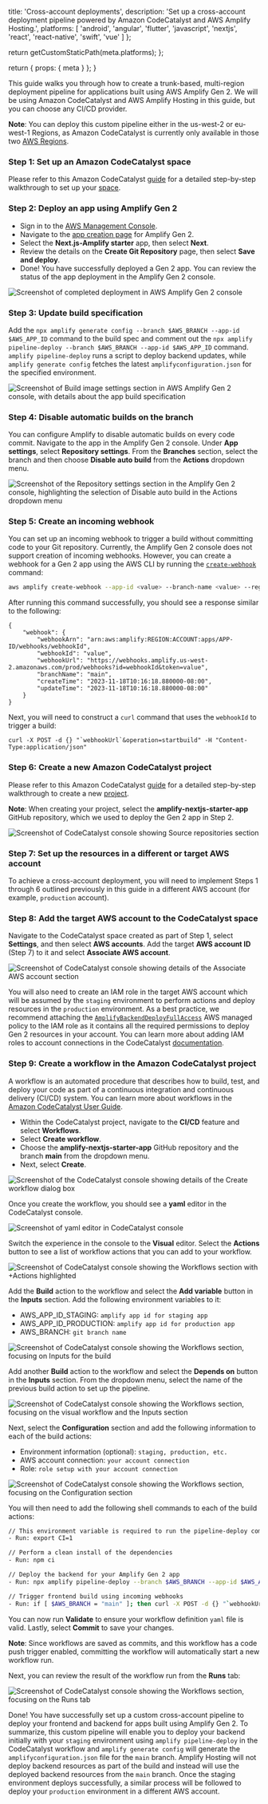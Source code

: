
  title: 'Cross-account deployments',
  description:
    'Set up a cross-account deployment pipeline powered by Amazon CodeCatalyst and AWS Amplify Hosting.',
  platforms: [
    'android',
    'angular',
    'flutter',
    'javascript',
    'nextjs',
    'react',
    'react-native',
    'swift',
    'vue'
  ]
};

  return getCustomStaticPath(meta.platforms);
};

  return {
    props: {
      meta
    }
  };
}

This guide walks you through how to create a trunk-based, multi-region deployment pipeline for applications built using AWS Amplify Gen 2. We will be using Amazon CodeCatalyst and AWS Amplify Hosting in this guide, but you can choose any CI/CD provider.

<Callout info>

**Note**: You can deploy this custom pipeline either in the us-west-2 or eu-west-1 Regions, as Amazon CodeCatalyst is currently only available in those two [AWS Regions](https://docs.aws.amazon.com/general/latest/gr/codecatalyst.html).

</Callout>

### Step 1: Set up an Amazon CodeCatalyst space

Please refer to this Amazon CodeCatalyst [guide](https://docs.aws.amazon.com/codecatalyst/latest/userguide/setting-up-topnode.html) for a detailed step-by-step walkthrough to set up your [space](https://docs.aws.amazon.com/codecatalyst/latest/userguide/spaces.html).

### Step 2: Deploy an app using Amplify Gen 2

- Sign in to the [AWS Management Console](https://console.aws.amazon.com/).
- Navigate to the [app creation page](https://us-west-2.console.aws.amazon.com/amplify/create) for Amplify Gen 2.
- Select the **Next.js-Amplify starter** app, then select **Next**.
- Review the details on the **Create Git Repository** page, then select **Save and deploy**.
- Done! You have successfully deployed a Gen 2 app. You can review the status of the app deployment in the Amplify Gen 2 console.

![Screenshot of completed deployment in AWS Amplify Gen 2 console](images/gen2/cross-account-deployments/pipeline1.png)

### Step 3: Update build specification

Add the `npx amplify generate config --branch $AWS_BRANCH --app-id $AWS_APP_ID` command to the build spec and comment out the `npx amplify pipeline-deploy --branch $AWS_BRANCH --app-id $AWS_APP_ID` command. `amplify pipeline-deploy` runs a script to deploy backend updates, while `amplify generate config` fetches the latest `amplifyconfiguration.json` for the specified environment.

![Screenshot of Build image settings section in AWS Amplify Gen 2 console, with details about the app build specification](images/gen2/cross-account-deployments/pipeline10.png)

### Step 4: Disable automatic builds on the branch

You can configure Amplify to disable automatic builds on every code commit. Navigate to the app in the Amplify Gen 2 console. Under **App settings**, select **Repository settings**. From the **Branches** section, select the branch and then choose **Disable auto build** from the **Actions** dropdown menu.

![Screenshot of the Repository settings section in the Amplify Gen 2 console, highlighting the selection of Disable auto build in the Actions dropdown menu](images/gen2/cross-account-deployments/pipeline9.png)

### Step 5: Create an incoming webhook

You can set up an incoming webhook to trigger a build without committing code to your Git repository. Currently, the Amplify Gen 2 console does not support creation of incoming webhooks. However, you can create a webhook for a Gen 2 app using the AWS CLI by running the [`create-webhook`](https://awscli.amazonaws.com/v2/documentation/api/latest/reference/amplify/create-webhook.html) command:

```bash title="Terminal" showLineNumbers={false}
aws amplify create-webhook --app-id <value> --branch-name <value> --region <value>
```

After running this command successfully, you should see a response similar to the following:

```
{
    "webhook": {
        "webhookArn": "arn:aws:amplify:REGION:ACCOUNT:apps/APP-ID/webhooks/webhookId",
        "webhookId": "value",
        "webhookUrl": "https://webhooks.amplify.us-west-2.amazonaws.com/prod/webhooks?id=webhookId&token=value",
        "branchName": "main",
        "createTime": "2023-11-18T10:16:18.880000-08:00",
        "updateTime": "2023-11-18T10:16:18.880000-08:00"
    }
}
```

Next, you will need to construct a `curl` command that uses the `webhookId` to trigger a build:

```
curl -X POST -d {} "`webhookUrl`&operation=startbuild" -H "Content-Type:application/json"
```

### Step 6: Create a new Amazon CodeCatalyst project

Please refer to this Amazon CodeCatalyst [guide](https://docs.aws.amazon.com/codecatalyst/latest/userguide/projects-create.html#projects-create-github) for a detailed step-by-step walkthrough to create a new [project](https://docs.aws.amazon.com/codecatalyst/latest/userguide/projects.html).

<Callout info>

**Note**: When creating your project, select the **amplify-nextjs-starter-app** GitHub repository, which we used to deploy the Gen 2 app in Step 2.

</Callout>

![Screenshot of CodeCatalyst console showing Source repositories section](images/gen2/cross-account-deployments/pipeline2.png)

### Step 7: Set up the resources in a different or target AWS account

To achieve a cross-account deployment, you will need to implement Steps 1 through 6 outlined previously in this guide in a different AWS account (for example, `production` account).

### Step 8: Add the target AWS account to the CodeCatalyst space

Navigate to the CodeCatalyst space created as part of Step 1, select **Settings**, and then select **AWS accounts**. Add the target **AWS account ID** (Step 7) to it and select **Associate AWS account**.

![Screenshot of CodeCatalyst console showing details of the Associate AWS account section](images/gen2/cross-account-deployments/pipeline12.png)

You will also need to create an IAM role in the target AWS account which will be assumed by the `staging` environment to perform actions and deploy resources in the `production` environment. As a best practice, we recommend attaching the [`AmplifyBackendDeployFullAccess`](https://docs.aws.amazon.com/amplify/latest/userguide/security-iam-awsmanpol.html#security-iam-awsmanpol-AmplifyBackendDeployFullAccess) AWS managed policy to the IAM role as it contains all the required permissions to deploy Gen 2 resources in your account. You can learn more about adding IAM roles to account connections in the CodeCatalyst [documentation](https://docs.aws.amazon.com/codecatalyst/latest/userguide/ipa-connect-account-addroles.html).

### Step 9: Create a workflow in the Amazon CodeCatalyst project

A workflow is an automated procedure that describes how to build, test, and deploy your code as part of a continuous integration and continuous delivery (CI/CD) system. You can learn more about workflows in the [Amazon CodeCatalyst User Guide](https://docs.aws.amazon.com/codecatalyst/latest/userguide/flows.html).

- Within the CodeCatalyst project, navigate to the **CI/CD** feature and select **Workflows**.
- Select **Create workflow**.
- Choose the **amplify-nextjs-starter-app** GitHub repository and the branch **main** from the dropdown menu.
- Next, select **Create**.

![Screenshot of the CodeCatalyst console showing details of the Create workflow dialog box](images/gen2/cross-account-deployments/pipeline3.png)

Once you create the workflow, you should see a **yaml** editor in the CodeCatalyst console.

![Screenshot of yaml editor in CodeCatalyst console](images/gen2/cross-account-deployments/pipeline4.png)

Switch the experience in the console to the **Visual** editor. Select the **Actions** button to see a list of workflow actions that you can add to your workflow.

![Screenshot of CodeCatalyst console showing the Workflows section with +Actions highlighted](images/gen2/cross-account-deployments/pipeline5.png)

Add the **Build** action to the workflow and select the **Add variable** button in the **Inputs** section. Add the following environment variables to it:

- AWS_APP_ID_STAGING: `amplify app id for staging app`
- AWS_APP_ID_PRODUCTION: `amplify app id for production app`
- AWS_BRANCH: `git branch name`

![Screenshot of CodeCatalyst console showing the Workflows section, focusing on Inputs for the build](images/gen2/cross-account-deployments/pipeline13.png)

Add another **Build** action to the workflow and select the **Depends on** button in the **Inputs** section. From the dropdown menu, select the name of the previous build action to set up the pipeline.

![Screenshot of CodeCatalyst console showing the Workflows section, focusing on the visual workflow and the Inputs section](images/gen2/cross-account-deployments/pipeline14.png)

Next, select the **Configuration** section and add the following information to each of the build actions:

- Environment information (optional): `staging, production, etc.`
- AWS account connection: `your account connection`
- Role: `role setup with your account connection`

![Screenshot of CodeCatalyst console showing the Workflows section, focusing on the Configuration section](images/gen2/cross-account-deployments/pipeline8.png)

You will then need to add the following shell commands to each of the build actions:

```bash title="Terminal" showLineNumbers={false}
// This environment variable is required to run the pipeline-deploy command in a non Amplify CI environment
- Run: export CI=1

// Perform a clean install of the dependencies
- Run: npm ci

// Deploy the backend for your Amplify Gen 2 app
- Run: npx amplify pipeline-deploy --branch $AWS_BRANCH --app-id $AWS_APP_ID

// Trigger frontend build using incoming webhooks
- Run: if [ $AWS_BRANCH = "main" ]; then curl -X POST -d {} "`webhookUrl`&operation=startbuild" -H "Content-Type:application/json"; fi
```

You can now run **Validate** to ensure your workflow definition `yaml` file is valid. Lastly, select **Commit** to save your changes.

<Callout info>

**Note**: Since workflows are saved as commits, and this workflow has a code push trigger enabled, committing the workflow will automatically start a new workflow run.

</Callout>

Next, you can review the result of the workflow run from the **Runs** tab:

![Screenshot of CodeCatalyst console showing the Workflows section, focusing on the Runs tab](images/gen2/cross-account-deployments/pipeline11.png)

Done! You have successfully set up a custom cross-account pipeline to deploy your frontend and backend for apps built using Amplify Gen 2. To summarize, this custom pipeline will enable you to deploy your backend initially with your `staging` environment using `amplify pipeline-deploy` in the CodeCatalyst workflow and `amplify generate config` will generate the `amplifyconfiguration.json` file for the `main` branch. Amplify Hosting will not deploy backend resources as part of the build and instead will use the deployed backend resources from the `main` branch. Once the staging environment deploys successfully, a similar process will be followed to deploy your `production` environment in a different AWS account.
